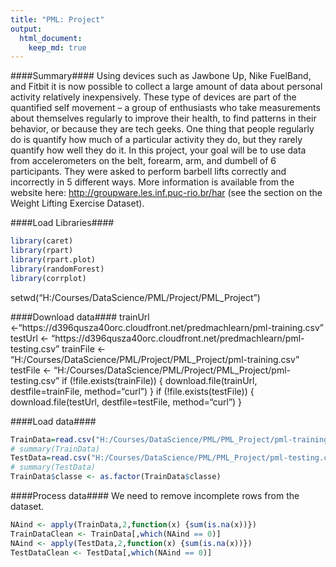 ```yaml
---
title: "PML: Project"
output: 
  html_document:
    keep_md: true
---
```


####Summary####
Using devices such as Jawbone Up, Nike FuelBand, and Fitbit it is now possible to collect a large amount of data about personal activity relatively inexpensively. These type of devices are part of the quantified self movement – a group of enthusiasts who take measurements about themselves regularly to improve their health, to find patterns in their behavior, or because they are tech geeks. One thing that people regularly do is quantify how much of a particular activity they do, but they rarely quantify how well they do it. In this project, your goal will be to use data from accelerometers on the belt, forearm, arm, and dumbell of 6 participants. They were asked to perform barbell lifts correctly and incorrectly in 5 different ways. More information is available from the website here: <http://groupware.les.inf.puc-rio.br/har> (see the section on the Weight Lifting Exercise Dataset). 

####Load Libraries####
```r
library(caret)
library(rpart)
library(rpart.plot)
library(randomForest)
library(corrplot)
```

setwd("H:/Courses/DataScience/PML/Project/PML_Project")

####Download data####
trainUrl <-"https://d396qusza40orc.cloudfront.net/predmachlearn/pml-training.csv"
testUrl <- "https://d396qusza40orc.cloudfront.net/predmachlearn/pml-testing.csv"
trainFile <- "H:/Courses/DataScience/PML/Project/PML_Project/pml-training.csv"
testFile  <- "H:/Courses/DataScience/PML/Project/PML_Project/pml-testing.csv"
if (!file.exists(trainFile)) {
  download.file(trainUrl, destfile=trainFile, method="curl")
}
if (!file.exists(testFile)) {
  download.file(testUrl, destfile=testFile, method="curl")
}


####Load data####
```r
TrainData=read.csv("H:/Courses/DataScience/PML/PML_Project/pml-training.csv",  header=TRUE, as.is = TRUE, stringsAsFactors = FALSE, sep=',', na.strings=c('NA','','#DIV/0!'))
# summary(TrainData)
TestData=read.csv("H:/Courses/DataScience/PML/PML_Project/pml-testing.csv",  header=TRUE, as.is = TRUE, stringsAsFactors = FALSE, sep=',', na.strings=c('NA','','#DIV/0!'))
# summary(TestData)
TrainData$classe <- as.factor(TrainData$classe)  
```

####Process data####
We need to remove incomplete rows from the dataset.
```r
NAind <- apply(TrainData,2,function(x) {sum(is.na(x))}) 
TrainDataClean <- TrainData[,which(NAind == 0)]
NAind <- apply(TestData,2,function(x) {sum(is.na(x))}) 
TestDataClean <- TestData[,which(NAind == 0)]
```

